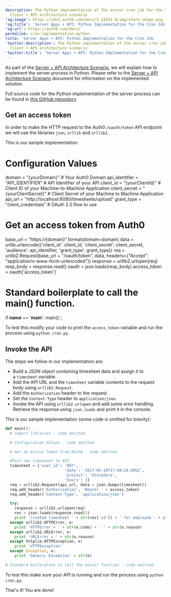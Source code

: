 ```yaml
---
description: The Python implementation of the server cron job for the Server
  Client + API architecture scenario
'og:image': https://cdn2.auth0.com/docs/1.14553.0/img/share-image.png
'og:title': 'Server Apps + API: Python Implementation for the Cron Job'
'og:url': https://auth0.com/docs/
permalink: cron-implementation-python
title: 'Server Apps + API: Python Implementation for the Cron Job'
'twitter:description': The Python implementation of the server cron job for the Server
  Client + API architecture scenario
'twitter:title': 'Server Apps + API: Python Implementation for the Cron Job'
---
```


As part of the [Server + API Architecture Scenario](/docs/get-started/architecture-scenarios/server-application-api), we will explain how to implement the server process in Python. Please refer to the [Server + API Architecture Scenario](/docs/get-started/architecture-scenarios/server-application-api) document for information on the implemented solution.

Full source code for the Python implementation of the server process can be found in [this GitHub repository](https://github.com/auth0-samples/auth0-pnp-exampleco-timesheets/tree/master/timesheets-cron/python).

## Get an access token

In order to make the HTTP request to the Auth0 `/oauth/token` API endpoint we will use the libraries `json`, `urllib` and `urllib2`.

This is our sample implementation:


  # Configuration Values
  domain = "{yourDomain}" # Your Auth0 Domain
  api_identifier = "API_IDENTIFIER" # API Identifier of your API
  client_id = "{yourClientId}" # Client ID of your Machine-to-Machine Application
  client_secret = "{yourClientSecret}" # Client Secret of your Machine to Machine Application
  api_url = "http://localhost:8080/timesheets/upload"
  grant_type = "client_credentials" # OAuth 2.0 flow to use

  # Get an access token from Auth0
  base_url = "https://{domain}".format(domain=domain)
  data = urllib.urlencode({'client_id': client_id,
                            'client_secret': client_secret,
                            'audience': api_identifier,
                            'grant_type': grant_type})
  req = urllib2.Request(base_url + "/oauth/token", data, headers={"Accept": "application/x-www-form-urlencoded"})
  response = urllib2.urlopen(req)
  resp_body = response.read()
  oauth = json.loads(resp_body)
  access_token = oauth['access_token']

# Standard boilerplate to call the main() function.
if __name__ == '__main__':
  main()`;

<AuthCodeBlock children={codeExample} language="python" />






To test this modify your code to print the `access_token` variable and run the process using `python cron.py`.

## Invoke the API

The steps we follow in our implementation are:

* Build a JSON object containing timesheet data and assign it to a `timesheet` variable.
* Add the API URL and the `timesheet` variable contents to the request body using `urllib2.Request`.
* Add the `Authorization` header to the request.
* Set the `Content-Type` header to `application/json`.
* Invoke the API using `urllib2.urlopen` and add some error handling. Retrieve the response using `json.loads` and print it in the console.

This is our sample implementation (some code is omitted for brevity):

```python lines expandable
def main():
  # import libraries - code omitted

  # Configuration Values - code omitted

  # Get an Access Token from Auth0 - code omitted

  #Post new timesheet to API
  timesheet = {'user_id': '007',
                          'date': '2017-05-10T17:40:20.095Z',
                          'project': 'StoreZero',
                          'hours': 5}
  req = urllib2.Request(api_url, data = json.dumps(timesheet))
  req.add_header('Authorization', 'Bearer ' + access_token)
  req.add_header('Content-Type', 'application/json')

  try:
    response = urllib2.urlopen(req)
    res = json.loads(response.read())
    print 'Created timesheet ' + str(res['id']) + ' for employee ' + str(res['user_id'])
  except urllib2.HTTPError, e:
    print 'HTTPError = ' + str(e.code) + ' ' + str(e.reason)
  except urllib2.URLError, e:
    print 'URLError = ' + str(e.reason)
  except httplib.HTTPException, e:
    print 'HTTPException'
  except Exception, e:
    print 'Generic Exception' + str(e)

# Standard boilerplate to call the main() function - code omitted
```






To test this make sure your API is running and run the process using `python cron.py`.

That's it! You are done!